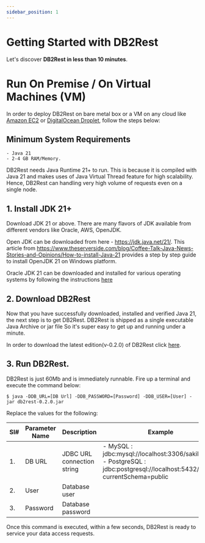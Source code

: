 ```yaml
---
sidebar_position: 1
---
```


# Getting Started with DB2Rest

Let's discover **DB2Rest in less than 10 minutes**.

# Run On Premise / On Virtual Machines (VM) 

In order to deploy DB2Rest on bare metal box or a VM on any cloud like [Amazon EC2](https://aws.amazon.com/pm/ec2/) 
or [DigitalOcean Droplet](https://www.digitalocean.com/products/droplets), follow the steps below:

## Minimum System Requirements

    - Java 21
    - 2-4 GB RAM/Memory.

DB2Rest needs Java Runtime 21+ to run. This is because it is compiled with Java 21 and makes uses of Java Virtual Thread feature
for high scalability. Hence, DB2Rest can handling very high volume of requests even on a single node. 


## 1. Install JDK 21+

Download JDK 21 or above. There are many flavors of JDK available from different vendors like Oracle, AWS, OpenJDK. 

Open JDK can be downloaded from here - https://jdk.java.net/21/. This article from https://www.theserverside.com/blog/Coffee-Talk-Java-News-Stories-and-Opinions/How-to-install-Java-21 provides a step by step guide to install OpenJDK 21 on Windows platform.

Oracle JDK 21 can be downloaded and installed for various operating systems by following the instructions [here](https://docs.oracle.com/en/java/javase/21/install/overview-jdk-installation.html)

## 2. Download DB2Rest

Now that you have successfully downloaded, installed and verified Java 21, the next step is to get DB2Rest. DB2Rest is shipped as a single executable Java Archive or jar file So it's super easy to get up and running under a minute. 

In order to download the latest edition(v-0.2.0) of DB2Rest click [here](https://download.db2rest.com/db2rest-0.2.0.jar "here").

## 3. Run DB2Rest.

DB2Rest is just 60Mb and is immediately runnable. Fire up a terminal and execute the command below:

```Shell
$ java -DDB_URL=[DB Url] -DDB_PASSWORD=[Password] -DDB_USER=[User] -jar db2rest-0.2.0.jar
``` 

Replace the values for the following:

| Sl# | Parameter Name | Description                | Example                                                                                                                            |
|-----|----------------|----------------------------|------------------------------------------------------------------------------------------------------------------------------------|
| 1.  | DB URL         | JDBC URL connection string | - MySQL : jdbc:mysql://localhost:3306/sakila     <br/> - PostgreSQL : jdbc:postgresql://localhost:5432/sakila?currentSchema=public |
| 2.  | User           | Database user              |                                                                                                                                    |
| 3.  | Password       | Database password          |                                                                                                                                    |       


Once this command is executed, within a few seconds, DB2Rest is ready to service your data access requests.  
